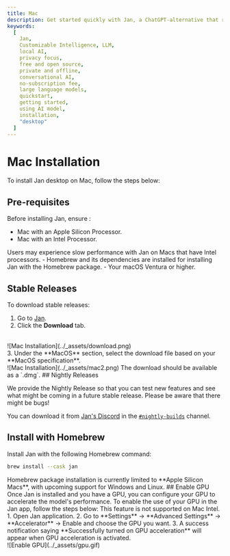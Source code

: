 ```yaml
---
title: Mac
description: Get started quickly with Jan, a ChatGPT-alternative that runs on your own computer, with a local API server. Learn how to install Jan and select an AI model to start chatting.
keywords:
  [
    Jan,
    Customizable Intelligence, LLM,
    local AI,
    privacy focus,
    free and open source,
    private and offline,
    conversational AI,
    no-subscription fee,
    large language models,
    quickstart,
    getting started,
    using AI model,
    installation,
    "desktop"
  ]
---
```




# Mac Installation
To install Jan desktop on Mac, follow the steps below:
## Pre-requisites
Before installing Jan, ensure :
- Mac with an Apple Silicon Processor.
- Mac with an Intel Processor.
<Callout type='info'>
Users may experience slow performance with Jan on Macs that have Intel processors.
</Callout>
- Homebrew and its dependencies are installed for installing Jan with the Homebrew package.
- Your macOS Ventura or higher.

## Stable Releases

To download stable releases:
1. Go to [Jan](https://jan.ai/).
2. Click the **Download** tab.
<br/>
![Mac Installation](../_assets/download.png)
<br/>
3. Under the **MacOS** section, select the download file based on your **MacOS specification**.
<br/>
![Mac Installation](../_assets/mac2.png)

<Callout type='info'>
The download should be available as a `.dmg`.
</Callout>
## Nightly Releases

We provide the Nightly Release so that you can test new features and see what might be coming in a future stable release. Please be aware that there might be bugs!

You can download it from [Jan's Discord](https://discord.gg/FTk2MvZwJH) in the [`#nightly-builds`](https://discord.gg/q8szebnxZ7) channel.

## Install with Homebrew
Install Jan with the following Homebrew command:

```bash
brew install --cask jan
```

<Callout type="warning" emoji="⚠️">
  Homebrew package installation is currently limited to **Apple Silicon Macs**, with upcoming support for Windows and Linux.
</Callout>
## Enable GPU
Once Jan is installed and you have a GPU, you can configure your GPU to accelerate the model's performance. To enable the use of your GPU in the Jan app, follow the steps below:
<Callout type='info'>
This feature is not supported on Mac Intel.
</Callout>
1. Open Jan application.
2. Go to **Settings** -> **Advanced Settings** -> **Accelerator** -> Enable and choose the GPU you want.
3. A success notification saying **Successfully turned on GPU acceleration** will appear when GPU acceleration is activated.
<br/>
![Enable GPU](../_assets/gpu.gif)
